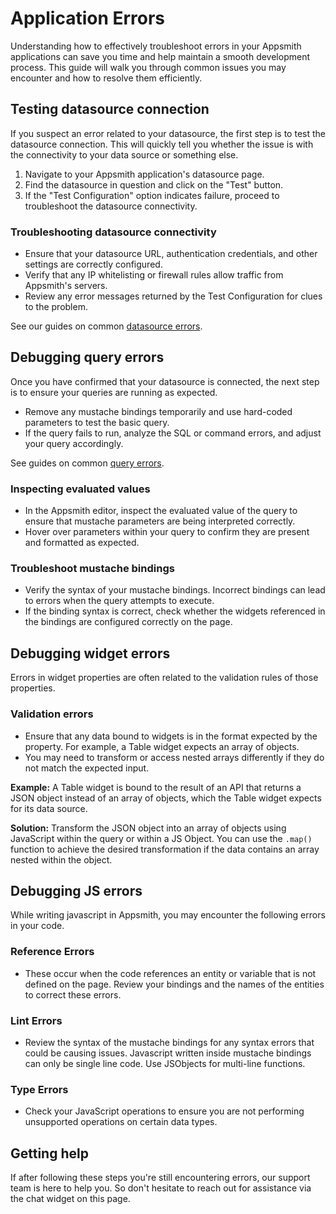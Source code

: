 # Application Errors

Understanding how to effectively troubleshoot errors in your Appsmith applications can save you time and help maintain a smooth development process. This guide will walk you through common issues you may encounter and how to resolve them efficiently.

## Testing datasource connection

If you suspect an error related to your datasource, the first step is to test the datasource connection. This will quickly tell you whether the issue is with the connectivity to your data source or something else.

1. Navigate to your Appsmith application's datasource page.
2. Find the datasource in question and click on the "Test" button.
3. If the "Test Configuration" option indicates failure, proceed to troubleshoot the datasource connectivity.

<!-- -->

### Troubleshooting datasource connectivity

- Ensure that your datasource URL, authentication credentials, and other settings are correctly configured.
- Verify that any IP whitelisting or firewall rules allow traffic from Appsmith's servers.
- Review any error messages returned by the Test Configuration for clues to the problem.

See our guides on common [datasource errors](/help-and-support/troubleshooting-guide/action-errors/datasource-errors).

<!-- -->

## Debugging query errors

Once you have confirmed that your datasource is connected, the next step is to ensure your queries are running as expected.

- Remove any mustache bindings temporarily and use hard-coded parameters to test the basic query.
- If the query fails to run, analyze the SQL or command errors, and adjust your query accordingly.

See guides on common [query errors](/help-and-support/troubleshooting-guide/action-errors).

<!-- -->

### Inspecting evaluated values

- In the Appsmith editor, inspect the evaluated value of the query to ensure that mustache parameters are being interpreted correctly.
- Hover over parameters within your query to confirm they are present and formatted as expected.

<!-- -->

### Troubleshoot mustache bindings

- Verify the syntax of your mustache bindings. Incorrect bindings can lead to errors when the query attempts to execute.
- If the binding syntax is correct, check whether the widgets referenced in the bindings are configured correctly on the page.

<!-- -->

## Debugging widget errors

Errors in widget properties are often related to the validation rules of those properties.

### Validation errors

- Ensure that any data bound to widgets is in the format expected by the property. For example, a Table widget expects an array of objects.
- You may need to transform or access nested arrays differently if they do not match the expected input.

**Example:** A Table widget is bound to the result of an API that returns a JSON object instead of an array of objects, which the Table widget expects for its data source.

**Solution:** Transform the JSON object into an array of objects using JavaScript within the query or within a JS Object. You can use the `.map()` function to achieve the desired transformation if the data contains an array nested within the object.

<!-- -->

## Debugging JS errors

While writing javascript in Appsmith, you may encounter the following errors in your code.

### Reference Errors

- These occur when the code references an entity or variable that is not defined on the page. Review your bindings and the names of the entities to correct these errors.

<!-- -->

### Lint Errors

- Review the syntax of the mustache bindings for any syntax errors that could be causing issues. Javascript written inside mustache bindings can only be single line code. Use JSObjects for multi-line functions.

<!-- -->

### Type Errors

- Check your JavaScript operations to ensure you are not performing unsupported operations on certain data types.

<!-- -->

## Getting help

If after following these steps you're still encountering errors, our support team is here to help you. So don't hesitate to reach out for assistance via the chat widget on this page.
